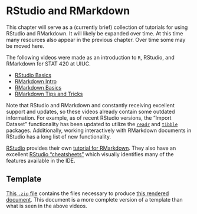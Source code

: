 # RStudio and RMarkdown

This chapter will serve as a (currently brief) collection of tutorials for using RStudio and RMarkdown. It will likely be expanded over time. At this time many resources also appear in the previous chapter. Over time some may be moved here.

The following videos were made as an introduction to `R`, RStudio, and RMarkdown for STAT 420 at UIUC.

- [RStudio Basics](https://mediaspace.illinois.edu/media/%5BSTAT+420%5D+R+and+RStudio/1_ihjnvfis)
- [RMarkdown Intro](https://mediaspace.illinois.edu/media/%5BSTAT+420%5D+RMarkdown+Intro/1_36pkjkie)
- [RMarkdown Basics](https://mediaspace.illinois.edu/media/%5BSTAT+420%5D+RMarkdown+Basics/1_u0mk6uaq)
- [RMarkdown Tips and Tricks](https://mediaspace.illinois.edu/media/%5BSTAT+420%5D+RMarkdown+Tips+and+Tricks/1_ahkzbeka)

Note that RStudio and RMarkdown and constantly receiving excellent support and updates, so these videos already contain some outdated information. For example, as of recent RStudio versions, the "Import Dataset" functionality has been updated to utilize the [`readr`](https://github.com/tidyverse/readr) and [`tibble`](https://cran.r-project.org/web/packages/tibble/vignettes/tibble.html) packages. Additionally, working interactively with RMarkdown documents in RStudio has a long list of new functionality.

[RStudio](http://rmarkdown.rstudio.com/) provides their own [tutorial for RMarkdown](http://rmarkdown.rstudio.com/lesson-1.html). They also have an excellent [RStudio "cheatsheets"](https://www.rstudio.com/wp-content/uploads/2016/01/rstudio-IDE-cheatsheet.pdf) which visually identifies many of the features available in the IDE.


## Template

[This `.zip` file](https://daviddalpiaz.github.io/stat430sp17/rmd-template/rmd-template.zip) contains the files necessary to produce [this rendered document](https://daviddalpiaz.github.io/stat430sp17/rmd-template/rmd-template.html). This document is a more complete version of a template than what is seen in the above videos.
